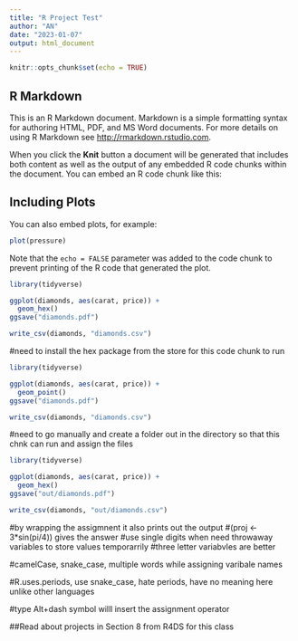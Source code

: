 ```yaml
---
title: "R Project Test"
author: "AN"
date: "2023-01-07"
output: html_document
---
```


```r
knitr::opts_chunk$set(echo = TRUE)
```

## R Markdown

This is an R Markdown document. Markdown is a simple formatting syntax for authoring HTML, PDF, and MS Word documents. For more details on using R Markdown see <http://rmarkdown.rstudio.com>.

When you click the **Knit** button a document will be generated that includes both content as well as the output of any embedded R code chunks within the document. You can embed an R code chunk like this:


## Including Plots

You can also embed plots, for example:

```r
plot(pressure)
```

Note that the `echo = FALSE` parameter was added to the code chunk to prevent printing of the R code that generated the plot.


```r
library(tidyverse)

ggplot(diamonds, aes(carat, price)) +
  geom_hex()
ggsave("diamonds.pdf")

write_csv(diamonds, "diamonds.csv")
```

#need to install the hex package from the store for this code chunk to run
```r
library(tidyverse)

ggplot(diamonds, aes(carat, price)) +
  geom_point()
ggsave("diamonds.pdf")

write_csv(diamonds, "diamonds.csv")
```


#need to go manually and create a folder out in the directory so that this chnk can run and assign the files
```r
library(tidyverse)

ggplot(diamonds, aes(carat, price)) +
  geom_hex()
ggsave("out/diamonds.pdf")

write_csv(diamonds, "out/diamonds.csv")
```

#by wrapping the assigmnent it also prints out the output
#(proj <- 3*sin(pi/4)) gives the answer
#use single digits when need throwaway variables to store values temporarrily
#three letter variabvles are better 

#camelCase, snake_case, multiple words while assigning varibale names

#R.uses.periods, use snake_case, hate periods, have no meaning here unlike other languages 

#type Alt+dash symbol willl insert the assignment operator

##Read about projects in Section 8 from R4DS for this class 





